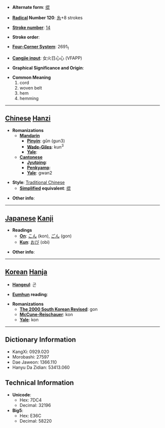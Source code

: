 * '''Alternate form''': [[绲]]

* '''[[Wiktionary:Chinese radical index| Radical]] Number 120''': [[Wiktionary:Chinese radical index 糸|糸]]+8 strokes

* '''[[Wiktionary:Chinese total strokes index|Stroke number]]''': [[Wiktionary:Chinese total strokes index 14|14]]

* '''Stroke order''': 

* '''[[Wiktionary:Chinese four corner index|Four-Corner System]]''': 2691<sub>1</sub>

* '''[[Wiktionary:Chinese Cangjie index|Cangjie input]]''': 女火日心心 (VFAPP)

* '''Graphical Significance and Origin''': 

* '''Common Meaning'''
*#cord
*# woven belt
*# hem
*# hemming


----

== [[Chinese]] [[Hanzi]] ==

* '''Romanizations'''
** '''[[Mandarin]]'''
*** '''[[Pinyin]]''': gǔn (gun3)
*** '''[[Wade-Giles]]''': kun<sup>3</sup>
*** '''[[Yale]]''': 
** '''[[Cantonese]]'''
*** '''[[Jyutping]]''':
*** '''[[Penkyamp]]''': 
*** '''[[Yale]]''': gwan2

* '''Style''': [[Traditional Chinese]] 
** '''[[Simplified Chinese|Simplified]] equivalent''': [[绲]]

* '''Other info''': 

----

== [[Japanese]] [[Kanji]] ==

* '''Readings'''
** '''[[On]]''': [[こん]] (kon), [[ごん]] (gon)
** '''[[Kun]]''': [[おび]] (obi)

* '''Other info''':  

----

== [[Korean]] [[Hanja]] ==

* '''[[Hangeul]]''': 곤

* '''[[Eumhun]] reading''': 

* '''Romanizations'''
** '''[[The 2000 South Korean Revised Romanization|The 2000 South Korean Revised]]''': gon
** '''[[McCune-Reischauer]]''': kon
** '''[[Yale]]''': kon

----

== Dictionary Information ==

* KangXi: 0929.020
* Morobashi: 27597
* Dae Jaweon: 1366.110
* Hanyu Da Zidian: 53413.060

== Technical Information ==

* '''Unicode''':
** Hex: 7DC4
** Decimal: 32196
* '''Big5''':
** Hex: E36C
** Decimal: 58220